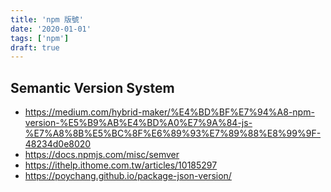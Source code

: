 ```yaml
---
title: 'npm 版號'
date: '2020-01-01'
tags: ['npm']
draft: true
---
```


## Semantic Version System

- https://medium.com/hybrid-maker/%E4%BD%BF%E7%94%A8-npm-version-%E5%B9%AB%E4%BD%A0%E7%9A%84-js-%E7%A8%8B%E5%BC%8F%E6%89%93%E7%89%88%E8%99%9F-48234d0e8020
- https://docs.npmjs.com/misc/semver
- https://ithelp.ithome.com.tw/articles/10185297
- https://poychang.github.io/package-json-version/
